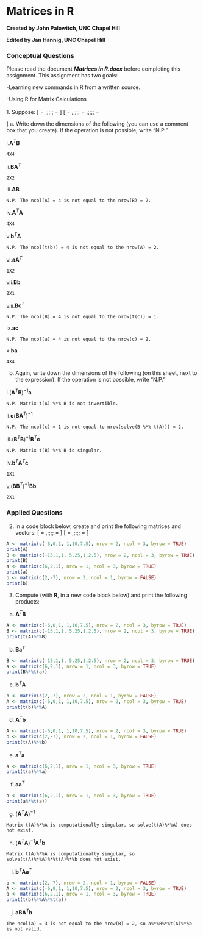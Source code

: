 # Matrices in R
**Created by John Palowitch, UNC Chapel Hill**

**Edited by Jan Hannig, UNC Chapel Hill**


### Conceptual Questions 
Please read the document ***Matrices in R.docx*** before completing this assignment. This assignment has two goals:

-Learning new commands in R from a written source.

-Using R for Matrix Calculations
<br><br>
1. Suppose:
\[
\mathbf{A} = \begin{bmatrix}2&3&4&5\\-1&0&3&2\end{bmatrix},\;\;\;\;\mathbf{B} = \begin{bmatrix}4&-1&10&0\\-2&-2&5&6\end{bmatrix}
\]
\[
\mathbf{a} = \begin{bmatrix}6&2&-11&1\end{bmatrix},\;\;\;\;\mathbf{b} = \begin{bmatrix}4\\2\\3\\0\end{bmatrix},\;\;\;\;\mathbf{c} = \begin{bmatrix}-3\\-10\end{bmatrix}
\]
a. Write down the dimensions of the following (you can use a comment box that you create). If the operation is not possible, write "N.P."

i.$\mathbf{A}^T\mathbf{B}$   
```
4X4
```
ii.$\mathbf{B}\mathbf{A}^T$  
```
2X2 
```
iii.$\mathbf{A}\mathbf{B}$   
```
N.P. The ncol(A) = 4 is not equal to the nrow(B) = 2.
```
iv.$\mathbf{A}^T\mathbf{A}$  
```
4X4
```
v.$\mathbf{b}^T\mathbf{A}$   
```
N.P. The ncol(t(b)) = 4 is not equal to the nrow(A) = 2.
```
vi.$\mathbf{a}\mathbf{A}^T$  
```
1X2
```
vii.$\mathbf{B}\mathbf{b}$   
```
2X1
```
viii.$\mathbf{B}\mathbf{c}^T$ 
```
N.P. The ncol(B) = 4 is not equal to the nrow(t(c)) = 1.
```
ix.$\mathbf{a}\mathbf{c}$    
```
N.P. The ncol(a) = 4 is not equal to the nrow(c) = 2.
```
x.$\mathbf{b}\mathbf{a}$     
```
4X4
```

b. Again, write down the dimensions of the following (on this sheet, next to the expression). If the operation is not possible, write "N.P."

i.$(\mathbf{A}^T\mathbf{B})^{-1}\mathbf{a}$
```
N.P. Matrix t(A) %*% B is not invertible.
```
ii.$\mathbf{c}(\mathbf{B}\mathbf{A}^T)^{-1}$
```
N.P. The ncol(c) = 1 is not equal to nrow(solve(B %*% t(A))) = 2.
```
iii.$(\mathbf{B}^T\mathbf{B})^{-1}\mathbf{B}^T\mathbf{c}$
```
N.P. Matrix t(B) %*% B is singular.
```
iv.$\mathbf{b}^T\mathbf{A}^T\mathbf{c}$
```
1X1
```
v.$(\mathbf{B}\mathbf{B}^T)^{-1}\mathbf{B}\mathbf{b}$
```
2X1
```     
        
### Applied Questions 
2. In a code block below, create and print the following matrices and vectors:
\[
\mathbf{A} = \begin{bmatrix}-6&0&1\\1&10&7.5\end{bmatrix},\;\;\;\;\mathbf{B} = \begin{bmatrix}-15&1&1\\5.25&1&2.5\end{bmatrix}
\]
\[
\mathbf{a} = \begin{bmatrix}6&2&1\end{bmatrix},\;\;\;\;\mathbf{b} = \begin{bmatrix}2\\-7\end{bmatrix}
\]
```{r, eval = TRUE}
A <- matrix(c(-6,0,1, 1,10,7.5), nrow = 2, ncol = 3, byrow = TRUE)
print(A)
B <- matrix(c(-15,1,1, 5.25,1,2.5), nrow = 2, ncol = 3, byrow = TRUE)
print(B)
a <- matrix(c(6,2,1), nrow = 1, ncol = 3, byrow = TRUE)
print(a)
b <- matrix(c(2,-7), nrow = 2, ncol = 1, byrow = FALSE)
print(b)
```

3. Compute (with **R**, in a new code block below) and print the following products:
  a. $\mathbf{A}^T\mathbf{B}$
```{r, eval = TRUE}
A <- matrix(c(-6,0,1, 1,10,7.5), nrow = 2, ncol = 3, byrow = TRUE)
B <- matrix(c(-15,1,1, 5.25,1,2.5), nrow = 2, ncol = 3, byrow = TRUE)
print(t(A)%*%B)
```
  b. $\mathbf{B}\mathbf{a}^T$
```{r, eval = TRUE}
B <- matrix(c(-15,1,1, 5.25,1,2.5), nrow = 2, ncol = 3, byrow = TRUE)
a <- matrix(c(6,2,1), nrow = 1, ncol = 3, byrow = TRUE)
print(B%*%t(a))
```
  c. $\mathbf{b}^T\mathbf{A}$
```{r, eval = TRUE}
b <- matrix(c(2,-7), nrow = 2, ncol = 1, byrow = FALSE)
A <- matrix(c(-6,0,1, 1,10,7.5), nrow = 2, ncol = 3, byrow = TRUE)
print(t(b)%*%A)
```
  d. $\mathbf{A}^T\mathbf{b}$
```{r, eval = TRUE}
A <- matrix(c(-6,0,1, 1,10,7.5), nrow = 2, ncol = 3, byrow = TRUE)
b <- matrix(c(2,-7), nrow = 2, ncol = 1, byrow = FALSE)
print(t(A)%*%b)
```
  e. $\mathbf{a}^T\mathbf{a}$
```{r, eval = TRUE}
a <- matrix(c(6,2,1), nrow = 1, ncol = 3, byrow = TRUE)
print(t(a)%*%a)
```
  f. $\mathbf{a}\mathbf{a}^T$
```{r, eval = TRUE}
a <- matrix(c(6,2,1), nrow = 1, ncol = 3, byrow = TRUE)
print(a%*%t(a))
```
  g. $(\mathbf{A}^T\mathbf{A})^{-1}$
```
Matrix t(A)%*%A is computationally singular, so solve(t(A)%*%A) does not exist.
```
  h. $(\mathbf{A}^T\mathbf{A})^{-1}\mathbf{A}^T\mathbf{b}$
```
Matrix t(A)%*%A is computationally singular, so solve(t(A)%*%A)%*%t(A)%*%b does not exist.
```
  i. $\mathbf{b}^T\mathbf{A}\mathbf{a}^T$
```{r, eval = TRUE}
b <- matrix(c(2,-7), nrow = 2, ncol = 1, byrow = FALSE)
A <- matrix(c(-6,0,1, 1,10,7.5), nrow = 2, ncol = 3, byrow = TRUE)
a <- matrix(c(6,2,1), nrow = 1, ncol = 3, byrow = TRUE)
print(t(b)%*%A%*%t(a))
```
  j. $\mathbf{a}\mathbf{B}\mathbf{A}^T\mathbf{b}$
```
The ncol(a) = 3 is not equal to the nrow(B) = 2, so a%*%B%*%t(A)%*%b is not valid.
```


